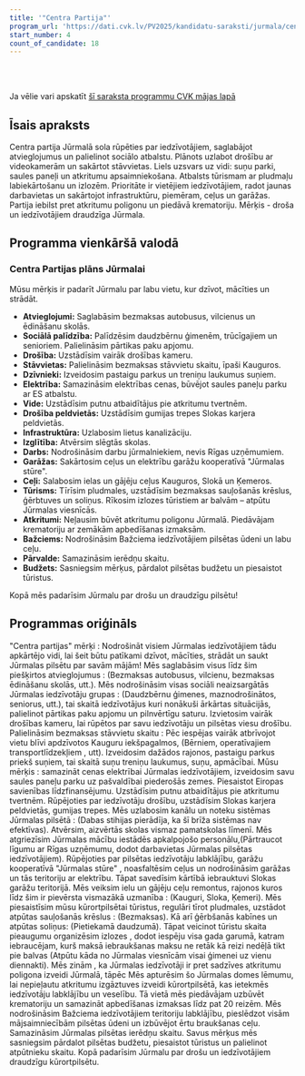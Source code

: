 ```yaml
---
title: '"Centra Partija"'
program_url: 'https://dati.cvk.lv/PV2025/kandidatu-saraksti/jurmala/centra-partija'
start_number: 4
count_of_candidate: 18
---
```



<Badge text="Sociālā palīdzība" variant="note" size="small" /> <Badge text="Drošības uzlabošana" variant="note" size="small" /> <Badge text="Infrastruktūras attīstība" variant="note" size="small" /> <Badge text="Tūrisma veicināšana" variant="note" size="small" /> <Badge text="Vides aizsardzība" variant="note" size="small" />

<br/><br/> 

<Card title='Šis ir mākslīga intelekta ģenerēts apraksts' icon='starlight'>
    Ja vēlie vari apskatīt <a href={frontmatter.program_url} target='_blank'>šī saraksta programmu CVK mājas lapā</a>
    </Card>

## Īsais apraksts

Centra partija Jūrmalā sola rūpēties par iedzīvotājiem, saglabājot atvieglojumus un palielinot sociālo atbalstu. Plānots uzlabot drošību ar videokamerām un sakārtot stāvvietas. Liels uzsvars uz vidi: suņu parki, saules paneļi un atkritumu apsaimniekošana. Atbalsts tūrismam ar pludmaļu labiekārtošanu un izlozēm. Prioritāte ir vietējiem iedzīvotājiem, radot jaunas darbavietas un sakārtojot infrastruktūru, piemēram, ceļus un garāžas. Partija iebilst pret atkritumu poligonu un piedāvā krematoriju. Mērķis - droša un iedzīvotājiem draudzīga Jūrmala.

## Programma vienkāršā valodā

### Centra Partijas plāns Jūrmalai

Mūsu mērķis ir padarīt Jūrmalu par labu vietu, kur dzīvot, mācīties un strādāt.

*   **Atvieglojumi:** Saglabāsim bezmaksas autobusus, vilcienus un ēdināšanu skolās.
*   **Sociālā palīdzība:** Palīdzēsim daudzbērnu ģimenēm, trūcīgajiem un senioriem. Palielināsim pārtikas paku apjomu.
*   **Drošība:** Uzstādīsim vairāk drošības kameru.
*   **Stāvvietas:** Palielināsim bezmaksas stāvvietu skaitu, īpaši Kauguros.
*   **Dzīvnieki:** Izveidosim pastaigu parkus un treniņu laukumus suņiem.
*   **Elektrība:** Samazināsim elektrības cenas, būvējot saules paneļu parku ar ES atbalstu.
*   **Vide:** Uzstādīsim putnu atbaidītājus pie atkritumu tvertnēm.
*   **Drošība peldvietās:** Uzstādīsim gumijas trepes Slokas karjera peldvietās.
*   **Infrastruktūra:** Uzlabosim lietus kanalizāciju.
*   **Izglītība:** Atvērsim slēgtās skolas.
*   **Darbs:** Nodrošināsim darbu jūrmalniekiem, nevis Rīgas uzņēmumiem.
*   **Garāžas:** Sakārtosim ceļus un elektrību garāžu kooperatīvā "Jūrmalas stūre".
*   **Ceļi:** Salabosim ielas un gājēju ceļus Kauguros, Slokā un Ķemeros.
*   **Tūrisms:** Tīrīsim pludmales, uzstādīsim bezmaksas sauļošanās krēslus, ģērbtuves un soliņus. Rīkosim izlozes tūristiem ar balvām – atpūtu Jūrmalas viesnīcās.
*   **Atkritumi:** Neļausim būvēt atkritumu poligonu Jūrmalā. Piedāvājam krematoriju ar zemākām apbedīšanas izmaksām.
*   **Bažciems:** Nodrošināsim Bažciema iedzīvotājiem pilsētas ūdeni un labu ceļu.
*   **Pārvalde:** Samazināsim ierēdņu skaitu.
*   **Budžets:** Sasniegsim mērķus, pārdalot pilsētas budžetu un piesaistot tūristus.

Kopā mēs padarīsim Jūrmalu par drošu un draudzīgu pilsētu!

## Programmas oriģināls

"Centra partijas" mērķi : Nodrošināt visiem Jūrmalas iedzīvotājiem tādu apkārtējo vidi, lai šeit būtu patīkami dzīvot, mācīties, strādāt un saukt Jūrmalas pilsētu par savām mājām!
Mēs saglabāsim visus līdz šim piešķirtos atvieglojumus : (Bezmaksas autobusus, vilcienu, bezmaksas ēdināšanu skolās, utt.). Mēs nodrošināsim visas sociāli neaizsargātās Jūrmalas iedzīvotāju grupas : (Daudzbērnu ģimenes, maznodrošinātos, seniorus, utt.), tai skaitā iedzīvotājus kuri nonākuši ārkārtas situācijās, palielinot pārtikas paku apjomu un pilnvērtīgu saturu.
Izvietosim vairāk drošības kameru, lai rūpētos par savu iedzīvotāju un pilsētas viesu drošību.
Palielināsim bezmaksas stāvvietu skaitu : Pēc iespējas vairāk atbrīvojot vietu blīvi apdzīvotos Kauguru iekšpagalmos, (Bērniem, operatīvajiem transportlīdzekļiem , utt).
Izveidosim dažādos rajonos, pastaigu parkus priekš suņiem, tai skaitā suņu treniņu laukumus, suņu, apmācībai.
Mūsu mērķis : samazināt cenas elektrībai Jūrmalas iedzīvotājiem, izveidosim savu saules paneļu parku uz pašvaldībai piederošās zemes. Piesaistot Eiropas savienības līdzfinansējumu.
Uzstādīsim putnu atbaidītājus pie atkritumu tvertnēm.
Rūpējoties par iedzīvotāju drošību, uzstādīsim Slokas karjera peldvietās, gumijas trepes.
Mēs uzlabosim kanālu un noteku sistēmas Jūrmalas pilsētā : (Dabas stihijas pierādīja, ka šī brīža sistēmas nav efektīvas).
Atvērsim, aizvērtās skolas vismaz pamatskolas līmenī.
Mēs atgriezīsim Jūrmalas mācību iestādēs apkalpojošo personālu,(Pārtraucot līgumu ar Rīgas uzņēmumu, dodot darbavietas Jūrmalas pilsētas iedzīvotājiem).
Rūpējoties par pilsētas iedzīvotāju labklājību, garāžu kooperatīvā "Jūrmalas stūre" , noasfaltēsim ceļus un nodrošināsim garāžas un tās teritoriju ar elektrību. Tāpat savedīsim kārtībā iebrauktuvi Slokas garāžu teritorijā.
Mēs veiksim ielu un gājēju ceļu remontus, rajonos kuros līdz šim ir pievērsta vismazākā uzmanība : (Kauguri, Sloka, Ķemeri).
Mēs piesaistīsim mūsu kūrortpilsētai tūristus, regulāri tīrot pludmales, uzstādot atpūtas sauļošanās krēslus : (Bezmaksas). Kā arī ģērbšanās kabīnes un atpūtas soliņus: (Pietiekamā daudzumā).
Tāpat veicinot tūristu skaita pieaugumu organizēsim izlozes , dodot iespēju visa gada garumā, katram iebraucējam, kurš maksā iebraukšanas maksu ne retāk kā reizi nedēļā tikt pie balvas (Atpūtu kāda no Jūrmalas viesnīcām visai ģimenei uz vienu diennakti).
Mēs zinām , ka Jūrmalas iedzīvotāji ir pret sadzīves atkritumu poligona izveidi Jūrmalā, tāpēc Mēs apturēsim šo Jūrmalas domes lēmumu, lai nepieļautu atkritumu izgāztuves izveidi kūrortpilsētā, kas ietekmēs iedzīvotāju labklājību un veselību. Tā vietā mēs piedāvājam uzbūvēt krematoriju un samazināt apbedīšanas izmaksas līdz pat 20 reizēm.
Mēs nodrošināsim Bažciema iedzīvotājiem teritoriju labklājību, pieslēdzot visām mājsaimniecībām pilsētas ūdeni un izbūvējot ērtu braukšanas ceļu.
Samazināsim Jūrmalas pilsētas ierēdņu skaitu.
Savus mērķus mēs sasniegsim pārdalot pilsētas budžetu, piesaistot tūristus un palielinot atpūtnieku skaitu.
Kopā padarīsim Jūrmalu par drošu un iedzīvotājiem draudzīgu kūrortpilsētu.

